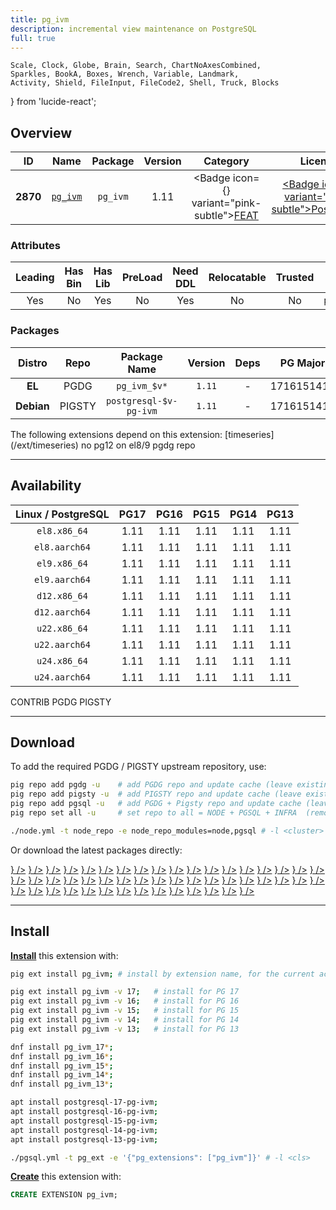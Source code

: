 ```yaml
---
title: pg_ivm
description: incremental view maintenance on PostgreSQL
full: true
---
```


    Scale, Clock, Globe, Brain, Search, ChartNoAxesCombined,
    Sparkles, BookA, Boxes, Wrench, Variable, Landmark,
    Activity, Shield, FileInput, FileCode2, Shell, Truck, Blocks
} from 'lucide-react';

## Overview

| <TooltipIconButton tooltip="Extension unique identifier" side="top">ID</TooltipIconButton> | <TooltipIconButton tooltip="Extension name" side="top">Name</TooltipIconButton> | <TooltipIconButton tooltip="Package name for installation" side="top">Package</TooltipIconButton> | <TooltipIconButton tooltip="Latest available extension version" side="top">Version</TooltipIconButton> | <TooltipIconButton tooltip="Extension category" side="top">Category</TooltipIconButton> | <TooltipIconButton tooltip="Open source license" side="top">License</TooltipIconButton> | <TooltipIconButton tooltip="Programming language" side="top">Lang</TooltipIconButton> |
|:--------:|:--------:|:----------:|:--------------:|:---------------------------------------:|:------------------------------------------------------:|:----:|
| **2870** | [`pg_ivm`](https://github.com/sraoss/pg_ivm) | `pg_ivm` | 1.11 | <Badge icon={<Sparkles />} variant="pink-subtle"><a href="/ext/feat" className="no-underline">FEAT</a></Badge> | <a href="/ext/list/license#postgresql" className="no-underline"><Badge icon={<Scale />} variant="blue-subtle">PostgreSQL</Badge></a> | <a href="/ext/list/lang#c"><Badge icon={<FileCode2 />} variant="blue-subtle">C</Badge></a> |

### Attributes

| <TooltipIconButton tooltip="The Primary Leading extension in the Package" side="top">Leading</TooltipIconButton> | <TooltipIconButton tooltip="Contains binary utils" side="top">Has Bin</TooltipIconButton> | <TooltipIconButton tooltip="Contains .so shared library files" side="top">Has Lib</TooltipIconButton> | <TooltipIconButton tooltip="Requires preloading via shared_preload_libraries" side="top">PreLoad</TooltipIconButton> | <TooltipIconButton tooltip="Requires CREATE EXTENSION DDL command" side="top">Need DDL</TooltipIconButton> | <TooltipIconButton tooltip="Can be installed in any schema" side="top">Relocatable</TooltipIconButton> | <TooltipIconButton tooltip="Can be created by non-superuser" side="top">Trusted</TooltipIconButton> | <TooltipIconButton tooltip="Schemas used by this extension" side="top">Schemas</TooltipIconButton> |
|:-------:|:-------:|:-------:|:-------:|:--------:|:-----------:|:-------:|:-------:|
| Yes | No | Yes | No | Yes | No | No | `pg_catalog` |

### Packages

| <TooltipIconButton tooltip="Linux distribution family, EL or Debian" side="top">Distro</TooltipIconButton> | <TooltipIconButton tooltip="Package repository" side="top">Repo</TooltipIconButton> | <TooltipIconButton tooltip="The RPM/DEB Package Name Pattern (replace $v with real pg major)" side="top">Package Name</TooltipIconButton> | <TooltipIconButton tooltip="Latest package version" side="top">Version</TooltipIconButton> | <TooltipIconButton tooltip="RPM/DEB Package dependencies" side="top">Deps</TooltipIconButton> | <TooltipIconButton tooltip="Available in these PostgreSQL Major Versions" side="top">PG Major</TooltipIconButton> |
|:----------:|:--------:|:------------------------:|:-----------:|:------------:|:------------------:|
|   **EL**   | <Badge variant="blue-subtle"><span className="font-bold">PGDG</span></Badge> | `pg_ivm_$v*` | `1.11` | - | <Badge variant="green-subtle">17</Badge><Badge variant="green-subtle">16</Badge><Badge variant="green-subtle">15</Badge><Badge variant="green-subtle">14</Badge><Badge variant="green-subtle">13</Badge> |
| **Debian** | <Badge variant="amber-subtle"><span className="font-bold">PIGSTY</span></Badge> | `postgresql-$v-pg-ivm` | `1.11` | - | <Badge variant="green-subtle">17</Badge><Badge variant="green-subtle">16</Badge><Badge variant="green-subtle">15</Badge><Badge variant="green-subtle">14</Badge><Badge variant="green-subtle">13</Badge> |


<Callout title="Dependent Extensions" type="info">
    The following extensions depend on this extension: [timeseries](/ext/timeseries)
</Callout>

<Callout title="Comments" type="info">
    no pg12 on el8/9 pgdg repo
</Callout>


------

## Availability

| <TooltipIconButton tooltip="Linux Distro Arch / PostgreSQL Major Version" side="top">Linux / PostgreSQL </TooltipIconButton> | **PG17** | **PG16** | **PG15** | **PG14** | **PG13** |
|:-----:|:-----:|:-----:|:-----:|:-----:|:-----:|
| `el8.x86_64` | <Badge variant="blue-subtle">1.11</Badge> | <Badge variant="blue-subtle">1.11</Badge> | <Badge variant="blue-subtle">1.11</Badge> | <Badge variant="blue-subtle">1.11</Badge> | <Badge variant="blue-subtle">1.11</Badge> |
| `el8.aarch64` | <Badge variant="blue-subtle">1.11</Badge> | <Badge variant="blue-subtle">1.11</Badge> | <Badge variant="blue-subtle">1.11</Badge> | <Badge variant="blue-subtle">1.11</Badge> | <Badge variant="blue-subtle">1.11</Badge> |
| `el9.x86_64` | <Badge variant="blue-subtle">1.11</Badge> | <Badge variant="blue-subtle">1.11</Badge> | <Badge variant="blue-subtle">1.11</Badge> | <Badge variant="blue-subtle">1.11</Badge> | <Badge variant="blue-subtle">1.11</Badge> |
| `el9.aarch64` | <Badge variant="blue-subtle">1.11</Badge> | <Badge variant="blue-subtle">1.11</Badge> | <Badge variant="blue-subtle">1.11</Badge> | <Badge variant="blue-subtle">1.11</Badge> | <Badge variant="blue-subtle">1.11</Badge> |
| `d12.x86_64` | <Badge variant="amber-subtle">1.11</Badge> | <Badge variant="amber-subtle">1.11</Badge> | <Badge variant="amber-subtle">1.11</Badge> | <Badge variant="amber-subtle">1.11</Badge> | <Badge variant="amber-subtle">1.11</Badge> |
| `d12.aarch64` | <Badge variant="amber-subtle">1.11</Badge> | <Badge variant="amber-subtle">1.11</Badge> | <Badge variant="amber-subtle">1.11</Badge> | <Badge variant="amber-subtle">1.11</Badge> | <Badge variant="amber-subtle">1.11</Badge> |
| `u22.x86_64` | <Badge variant="amber-subtle">1.11</Badge> | <Badge variant="amber-subtle">1.11</Badge> | <Badge variant="amber-subtle">1.11</Badge> | <Badge variant="amber-subtle">1.11</Badge> | <Badge variant="amber-subtle">1.11</Badge> |
| `u22.aarch64` | <Badge variant="amber-subtle">1.11</Badge> | <Badge variant="amber-subtle">1.11</Badge> | <Badge variant="amber-subtle">1.11</Badge> | <Badge variant="amber-subtle">1.11</Badge> | <Badge variant="amber-subtle">1.11</Badge> |
| `u24.x86_64` | <Badge variant="amber-subtle">1.11</Badge> | <Badge variant="amber-subtle">1.11</Badge> | <Badge variant="amber-subtle">1.11</Badge> | <Badge variant="amber-subtle">1.11</Badge> | <Badge variant="amber-subtle">1.11</Badge> |
| `u24.aarch64` | <Badge variant="amber-subtle">1.11</Badge> | <Badge variant="amber-subtle">1.11</Badge> | <Badge variant="amber-subtle">1.11</Badge> | <Badge variant="amber-subtle">1.11</Badge> | <Badge variant="amber-subtle">1.11</Badge> |

<Badge variant="green-subtle"><span className="font-black">CONTRIB</span></Badge> <Badge variant="blue-subtle"><span className="font-black">PGDG</span></Badge> <Badge variant="amber-subtle"><span className="font-black">PIGSTY</span></Badge>

------

## Download

To add the required PGDG / PIGSTY upstream repository, use:

```bash tab="pig"
pig repo add pgdg -u    # add PGDG repo and update cache (leave existing repos)
pig repo add pigsty -u  # add PIGSTY repo and update cache (leave existing repos)
pig repo add pgsql -u   # add PGDG + Pigsty repo and update cache (leave existing repos)
pig repo set all -u     # set repo to all = NODE + PGSQL + INFRA  (remove existing repos)
```
```bash tab="pigsty"
./node.yml -t node_repo -e node_repo_modules=node,pgsql # -l <cluster>
```

Or download the latest packages directly:

<Files>
    <Folder name="el8.x86_64">
        <a href="https://download.postgresql.org/pub/repos/yum/17/redhat/rhel-8-x86_64/pg_ivm_17-1.11-1PGDG.rhel8.x86_64.rpm"><File name="pg_ivm_17-1.11-1PGDG.rhel8.x86_64.rpm" icon={<Package className="text-emerald-500" />} /></a>
        <a href="https://download.postgresql.org/pub/repos/yum/16/redhat/rhel-8-x86_64/pg_ivm_16-1.11-1PGDG.rhel8.x86_64.rpm"><File name="pg_ivm_16-1.11-1PGDG.rhel8.x86_64.rpm" icon={<Package className="text-emerald-500" />} /></a>
        <a href="https://download.postgresql.org/pub/repos/yum/15/redhat/rhel-8-x86_64/pg_ivm_15-1.11-1PGDG.rhel8.x86_64.rpm"><File name="pg_ivm_15-1.11-1PGDG.rhel8.x86_64.rpm" icon={<Package className="text-emerald-500" />} /></a>
        <a href="https://download.postgresql.org/pub/repos/yum/14/redhat/rhel-8-x86_64/pg_ivm_14-1.11-1PGDG.rhel8.x86_64.rpm"><File name="pg_ivm_14-1.11-1PGDG.rhel8.x86_64.rpm" icon={<Package className="text-emerald-500" />} /></a>
        <a href="https://download.postgresql.org/pub/repos/yum/13/redhat/rhel-8-x86_64/pg_ivm_13-1.11-1PGDG.rhel8.x86_64.rpm"><File name="pg_ivm_13-1.11-1PGDG.rhel8.x86_64.rpm" icon={<Package className="text-emerald-500" />} /></a>
    </Folder>
    <Folder name="el8.aarch64">
        <a href="https://download.postgresql.org/pub/repos/yum/17/redhat/rhel-8-aarch64/pg_ivm_17-1.11-1PGDG.rhel8.aarch64.rpm"><File name="pg_ivm_17-1.11-1PGDG.rhel8.aarch64.rpm" icon={<Package className="text-orange-500" />} /></a>
        <a href="https://download.postgresql.org/pub/repos/yum/16/redhat/rhel-8-aarch64/pg_ivm_16-1.11-1PGDG.rhel8.aarch64.rpm"><File name="pg_ivm_16-1.11-1PGDG.rhel8.aarch64.rpm" icon={<Package className="text-orange-500" />} /></a>
        <a href="https://download.postgresql.org/pub/repos/yum/15/redhat/rhel-8-aarch64/pg_ivm_15-1.11-1PGDG.rhel8.aarch64.rpm"><File name="pg_ivm_15-1.11-1PGDG.rhel8.aarch64.rpm" icon={<Package className="text-orange-500" />} /></a>
        <a href="https://download.postgresql.org/pub/repos/yum/14/redhat/rhel-8-aarch64/pg_ivm_14-1.11-1PGDG.rhel8.aarch64.rpm"><File name="pg_ivm_14-1.11-1PGDG.rhel8.aarch64.rpm" icon={<Package className="text-orange-500" />} /></a>
        <a href="https://download.postgresql.org/pub/repos/yum/13/redhat/rhel-8-aarch64/pg_ivm_13-1.11-1PGDG.rhel8.aarch64.rpm"><File name="pg_ivm_13-1.11-1PGDG.rhel8.aarch64.rpm" icon={<Package className="text-orange-500" />} /></a>
    </Folder>
    <Folder name="el9.x86_64">
        <a href="https://download.postgresql.org/pub/repos/yum/17/redhat/rhel-9-x86_64/pg_ivm_17-1.11-1PGDG.rhel9.x86_64.rpm"><File name="pg_ivm_17-1.11-1PGDG.rhel9.x86_64.rpm" icon={<Package className="text-emerald-500" />} /></a>
        <a href="https://download.postgresql.org/pub/repos/yum/16/redhat/rhel-9-x86_64/pg_ivm_16-1.11-1PGDG.rhel9.x86_64.rpm"><File name="pg_ivm_16-1.11-1PGDG.rhel9.x86_64.rpm" icon={<Package className="text-emerald-500" />} /></a>
        <a href="https://download.postgresql.org/pub/repos/yum/15/redhat/rhel-9-x86_64/pg_ivm_15-1.11-1PGDG.rhel9.x86_64.rpm"><File name="pg_ivm_15-1.11-1PGDG.rhel9.x86_64.rpm" icon={<Package className="text-emerald-500" />} /></a>
        <a href="https://download.postgresql.org/pub/repos/yum/14/redhat/rhel-9-x86_64/pg_ivm_14-1.11-1PGDG.rhel9.x86_64.rpm"><File name="pg_ivm_14-1.11-1PGDG.rhel9.x86_64.rpm" icon={<Package className="text-emerald-500" />} /></a>
        <a href="https://download.postgresql.org/pub/repos/yum/13/redhat/rhel-9-x86_64/pg_ivm_13-1.11-1PGDG.rhel9.x86_64.rpm"><File name="pg_ivm_13-1.11-1PGDG.rhel9.x86_64.rpm" icon={<Package className="text-emerald-500" />} /></a>
    </Folder>
    <Folder name="el9.aarch64">
        <a href="https://download.postgresql.org/pub/repos/yum/17/redhat/rhel-9-aarch64/pg_ivm_17-1.11-1PGDG.rhel9.aarch64.rpm"><File name="pg_ivm_17-1.11-1PGDG.rhel9.aarch64.rpm" icon={<Package className="text-orange-500" />} /></a>
        <a href="https://download.postgresql.org/pub/repos/yum/16/redhat/rhel-9-aarch64/pg_ivm_16-1.11-1PGDG.rhel9.aarch64.rpm"><File name="pg_ivm_16-1.11-1PGDG.rhel9.aarch64.rpm" icon={<Package className="text-orange-500" />} /></a>
        <a href="https://download.postgresql.org/pub/repos/yum/15/redhat/rhel-9-aarch64/pg_ivm_15-1.11-1PGDG.rhel9.aarch64.rpm"><File name="pg_ivm_15-1.11-1PGDG.rhel9.aarch64.rpm" icon={<Package className="text-orange-500" />} /></a>
        <a href="https://download.postgresql.org/pub/repos/yum/14/redhat/rhel-9-aarch64/pg_ivm_14-1.11-1PGDG.rhel9.aarch64.rpm"><File name="pg_ivm_14-1.11-1PGDG.rhel9.aarch64.rpm" icon={<Package className="text-orange-500" />} /></a>
        <a href="https://download.postgresql.org/pub/repos/yum/13/redhat/rhel-9-aarch64/pg_ivm_13-1.11-1PGDG.rhel9.aarch64.rpm"><File name="pg_ivm_13-1.11-1PGDG.rhel9.aarch64.rpm" icon={<Package className="text-orange-500" />} /></a>
    </Folder>
    <Folder name="d12.x86_64">
        <a href="https://repo.pigsty.io/apt/pgsql/bookworm/pool/main/p/pg-ivm/postgresql-17-pg-ivm_1.11-1PIGSTY~bookworm_amd64.deb"><File name="postgresql-17-pg-ivm_1.11-1PIGSTY~bookworm_amd64.deb" icon={<Box className="text-emerald-500" />} /></a>
        <a href="https://repo.pigsty.io/apt/pgsql/bookworm/pool/main/p/pg-ivm/postgresql-16-pg-ivm_1.11-1PIGSTY~bookworm_amd64.deb"><File name="postgresql-16-pg-ivm_1.11-1PIGSTY~bookworm_amd64.deb" icon={<Box className="text-emerald-500" />} /></a>
        <a href="https://repo.pigsty.io/apt/pgsql/bookworm/pool/main/p/pg-ivm/postgresql-15-pg-ivm_1.11-1PIGSTY~bookworm_amd64.deb"><File name="postgresql-15-pg-ivm_1.11-1PIGSTY~bookworm_amd64.deb" icon={<Box className="text-emerald-500" />} /></a>
        <a href="https://repo.pigsty.io/apt/pgsql/bookworm/pool/main/p/pg-ivm/postgresql-14-pg-ivm_1.11-1PIGSTY~bookworm_amd64.deb"><File name="postgresql-14-pg-ivm_1.11-1PIGSTY~bookworm_amd64.deb" icon={<Box className="text-emerald-500" />} /></a>
        <a href="https://repo.pigsty.io/apt/pgsql/bookworm/pool/main/p/pg-ivm/postgresql-13-pg-ivm_1.11-1PIGSTY~bookworm_amd64.deb"><File name="postgresql-13-pg-ivm_1.11-1PIGSTY~bookworm_amd64.deb" icon={<Box className="text-emerald-500" />} /></a>
    </Folder>
    <Folder name="d12.aarch64">
        <a href="https://repo.pigsty.io/apt/pgsql/bookworm/pool/main/p/pg-ivm/postgresql-17-pg-ivm_1.11-1PIGSTY~bookworm_arm64.deb"><File name="postgresql-17-pg-ivm_1.11-1PIGSTY~bookworm_arm64.deb" icon={<Box className="text-orange-500" />} /></a>
        <a href="https://repo.pigsty.io/apt/pgsql/bookworm/pool/main/p/pg-ivm/postgresql-16-pg-ivm_1.11-1PIGSTY~bookworm_arm64.deb"><File name="postgresql-16-pg-ivm_1.11-1PIGSTY~bookworm_arm64.deb" icon={<Box className="text-orange-500" />} /></a>
        <a href="https://repo.pigsty.io/apt/pgsql/bookworm/pool/main/p/pg-ivm/postgresql-15-pg-ivm_1.11-1PIGSTY~bookworm_arm64.deb"><File name="postgresql-15-pg-ivm_1.11-1PIGSTY~bookworm_arm64.deb" icon={<Box className="text-orange-500" />} /></a>
        <a href="https://repo.pigsty.io/apt/pgsql/bookworm/pool/main/p/pg-ivm/postgresql-14-pg-ivm_1.11-1PIGSTY~bookworm_arm64.deb"><File name="postgresql-14-pg-ivm_1.11-1PIGSTY~bookworm_arm64.deb" icon={<Box className="text-orange-500" />} /></a>
        <a href="https://repo.pigsty.io/apt/pgsql/bookworm/pool/main/p/pg-ivm/postgresql-13-pg-ivm_1.11-1PIGSTY~bookworm_arm64.deb"><File name="postgresql-13-pg-ivm_1.11-1PIGSTY~bookworm_arm64.deb" icon={<Box className="text-orange-500" />} /></a>
    </Folder>
    <Folder name="u22.x86_64">
        <a href="https://repo.pigsty.io/apt/pgsql/jammy/pool/main/p/pg-ivm/postgresql-17-pg-ivm_1.11-1PIGSTY~jammy_amd64.deb"><File name="postgresql-17-pg-ivm_1.11-1PIGSTY~jammy_amd64.deb" icon={<Box className="text-emerald-500" />} /></a>
        <a href="https://repo.pigsty.io/apt/pgsql/jammy/pool/main/p/pg-ivm/postgresql-16-pg-ivm_1.11-1PIGSTY~jammy_amd64.deb"><File name="postgresql-16-pg-ivm_1.11-1PIGSTY~jammy_amd64.deb" icon={<Box className="text-emerald-500" />} /></a>
        <a href="https://repo.pigsty.io/apt/pgsql/jammy/pool/main/p/pg-ivm/postgresql-15-pg-ivm_1.11-1PIGSTY~jammy_amd64.deb"><File name="postgresql-15-pg-ivm_1.11-1PIGSTY~jammy_amd64.deb" icon={<Box className="text-emerald-500" />} /></a>
        <a href="https://repo.pigsty.io/apt/pgsql/jammy/pool/main/p/pg-ivm/postgresql-14-pg-ivm_1.11-1PIGSTY~jammy_amd64.deb"><File name="postgresql-14-pg-ivm_1.11-1PIGSTY~jammy_amd64.deb" icon={<Box className="text-emerald-500" />} /></a>
        <a href="https://repo.pigsty.io/apt/pgsql/jammy/pool/main/p/pg-ivm/postgresql-13-pg-ivm_1.11-1PIGSTY~jammy_amd64.deb"><File name="postgresql-13-pg-ivm_1.11-1PIGSTY~jammy_amd64.deb" icon={<Box className="text-emerald-500" />} /></a>
    </Folder>
    <Folder name="u22.aarch64">
        <a href="https://repo.pigsty.io/apt/pgsql/jammy/pool/main/p/pg-ivm/postgresql-17-pg-ivm_1.11-1PIGSTY~jammy_arm64.deb"><File name="postgresql-17-pg-ivm_1.11-1PIGSTY~jammy_arm64.deb" icon={<Box className="text-orange-500" />} /></a>
        <a href="https://repo.pigsty.io/apt/pgsql/jammy/pool/main/p/pg-ivm/postgresql-16-pg-ivm_1.11-1PIGSTY~jammy_arm64.deb"><File name="postgresql-16-pg-ivm_1.11-1PIGSTY~jammy_arm64.deb" icon={<Box className="text-orange-500" />} /></a>
        <a href="https://repo.pigsty.io/apt/pgsql/jammy/pool/main/p/pg-ivm/postgresql-15-pg-ivm_1.11-1PIGSTY~jammy_arm64.deb"><File name="postgresql-15-pg-ivm_1.11-1PIGSTY~jammy_arm64.deb" icon={<Box className="text-orange-500" />} /></a>
        <a href="https://repo.pigsty.io/apt/pgsql/jammy/pool/main/p/pg-ivm/postgresql-14-pg-ivm_1.11-1PIGSTY~jammy_arm64.deb"><File name="postgresql-14-pg-ivm_1.11-1PIGSTY~jammy_arm64.deb" icon={<Box className="text-orange-500" />} /></a>
        <a href="https://repo.pigsty.io/apt/pgsql/jammy/pool/main/p/pg-ivm/postgresql-13-pg-ivm_1.11-1PIGSTY~jammy_arm64.deb"><File name="postgresql-13-pg-ivm_1.11-1PIGSTY~jammy_arm64.deb" icon={<Box className="text-orange-500" />} /></a>
    </Folder>
    <Folder name="u24.x86_64">
        <a href="https://repo.pigsty.io/apt/pgsql/noble/pool/main/p/pg-ivm/postgresql-17-pg-ivm_1.11-1PIGSTY~noble_amd64.deb"><File name="postgresql-17-pg-ivm_1.11-1PIGSTY~noble_amd64.deb" icon={<Box className="text-emerald-500" />} /></a>
        <a href="https://repo.pigsty.io/apt/pgsql/noble/pool/main/p/pg-ivm/postgresql-16-pg-ivm_1.11-1PIGSTY~noble_amd64.deb"><File name="postgresql-16-pg-ivm_1.11-1PIGSTY~noble_amd64.deb" icon={<Box className="text-emerald-500" />} /></a>
        <a href="https://repo.pigsty.io/apt/pgsql/noble/pool/main/p/pg-ivm/postgresql-15-pg-ivm_1.11-1PIGSTY~noble_amd64.deb"><File name="postgresql-15-pg-ivm_1.11-1PIGSTY~noble_amd64.deb" icon={<Box className="text-emerald-500" />} /></a>
        <a href="https://repo.pigsty.io/apt/pgsql/noble/pool/main/p/pg-ivm/postgresql-14-pg-ivm_1.11-1PIGSTY~noble_amd64.deb"><File name="postgresql-14-pg-ivm_1.11-1PIGSTY~noble_amd64.deb" icon={<Box className="text-emerald-500" />} /></a>
        <a href="https://repo.pigsty.io/apt/pgsql/noble/pool/main/p/pg-ivm/postgresql-13-pg-ivm_1.11-1PIGSTY~noble_amd64.deb"><File name="postgresql-13-pg-ivm_1.11-1PIGSTY~noble_amd64.deb" icon={<Box className="text-emerald-500" />} /></a>
    </Folder>
    <Folder name="u24.aarch64">
        <a href="https://repo.pigsty.io/apt/pgsql/noble/pool/main/p/pg-ivm/postgresql-17-pg-ivm_1.11-1PIGSTY~noble_arm64.deb"><File name="postgresql-17-pg-ivm_1.11-1PIGSTY~noble_arm64.deb" icon={<Box className="text-orange-500" />} /></a>
        <a href="https://repo.pigsty.io/apt/pgsql/noble/pool/main/p/pg-ivm/postgresql-16-pg-ivm_1.11-1PIGSTY~noble_arm64.deb"><File name="postgresql-16-pg-ivm_1.11-1PIGSTY~noble_arm64.deb" icon={<Box className="text-orange-500" />} /></a>
        <a href="https://repo.pigsty.io/apt/pgsql/noble/pool/main/p/pg-ivm/postgresql-15-pg-ivm_1.11-1PIGSTY~noble_arm64.deb"><File name="postgresql-15-pg-ivm_1.11-1PIGSTY~noble_arm64.deb" icon={<Box className="text-orange-500" />} /></a>
        <a href="https://repo.pigsty.io/apt/pgsql/noble/pool/main/p/pg-ivm/postgresql-14-pg-ivm_1.11-1PIGSTY~noble_arm64.deb"><File name="postgresql-14-pg-ivm_1.11-1PIGSTY~noble_arm64.deb" icon={<Box className="text-orange-500" />} /></a>
        <a href="https://repo.pigsty.io/apt/pgsql/noble/pool/main/p/pg-ivm/postgresql-13-pg-ivm_1.11-1PIGSTY~noble_arm64.deb"><File name="postgresql-13-pg-ivm_1.11-1PIGSTY~noble_arm64.deb" icon={<Box className="text-orange-500" />} /></a>
    </Folder>
</Files>

------

## Install

[**Install**](/docs/pgsql/extension/install) this extension with:

```bash tab="pig"
pig ext install pg_ivm; # install by extension name, for the current active PG version

pig ext install pg_ivm -v 17;   # install for PG 17
pig ext install pg_ivm -v 16;   # install for PG 16
pig ext install pg_ivm -v 15;   # install for PG 15
pig ext install pg_ivm -v 14;   # install for PG 14
pig ext install pg_ivm -v 13;   # install for PG 13
```
```bash tab="yum" 
dnf install pg_ivm_17*;
dnf install pg_ivm_16*;
dnf install pg_ivm_15*;
dnf install pg_ivm_14*;
dnf install pg_ivm_13*;
```
```bash tab="apt" 
apt install postgresql-17-pg-ivm;
apt install postgresql-16-pg-ivm;
apt install postgresql-15-pg-ivm;
apt install postgresql-14-pg-ivm;
apt install postgresql-13-pg-ivm;
```
```bash tab="ansible"
./pgsql.yml -t pg_ext -e '{"pg_extensions": ["pg_ivm"]}' # -l <cls>
```

[**Create**](/docs/pgsql/extension/create) this extension with:

```sql
CREATE EXTENSION pg_ivm;
```


